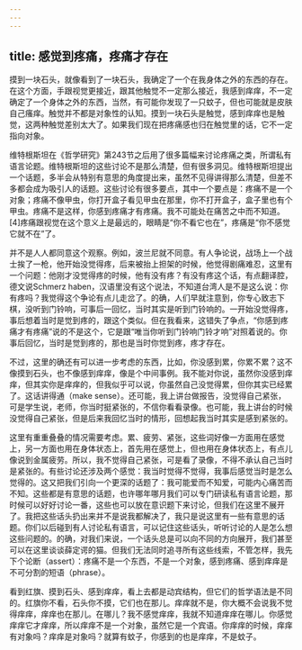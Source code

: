 ```yaml
---
---
---
```

title: 感觉到疼痛，疼痛才存在
---




摸到一块石头，就像看到了一块石头，我确定了一个在我身体之外的东西的存在。在这个方面，手跟视觉更接近，跟其他触觉不一定那么接近，我感到痒痒，不一定确定了一个身体之外的东西，当然，有可能你发现了一只蚊子，但也可能就是皮肤自己瘙痒。触觉并不都是对象性的认知。摸到一块石头是触觉，感到痒痒也是触觉，这两种触觉差别太大了。如果我们现在把疼痛感也归在触觉里的话，它不一定指向对象。

维特根斯坦在《哲学研究》第243节之后用了很多篇幅来讨论疼痛之类，所谓私有语言论题。维特根斯坦的这些讨论不是那么清楚，但有很多洞见。维特根斯坦提出一个话题，多半会从特别有意思的角度提出来，虽然不见得讲得那么清楚，但差不多都会成为吸引人的话题。这些讨论有很多要点，其中一个要点是：疼痛不是一个对象；疼痛不像甲虫，你打开盒子看见甲虫在那里，你不打开盒子，盒子里也有个甲虫。疼痛不是这样，你感到疼痛才有疼痛。我不可能处在痛苦之中而不知道。[4]疼痛跟视觉在这个意义上是最远的，眼睛是“你不看它也在”，疼痛是“你不感觉它就不在”了。

并不是人人都同意这个观察。例如，波兰尼就不同意。有人争论说，战场上一个战士挨了一枪，他开始没觉得疼，后来被抬上担架的时候，他觉得剧痛难忍，这里有一个问题：他刚才没觉得疼的时候，他有没有疼？有没有疼这个话，有点翻译腔，德文说Schmerz haben，汉语里没有这个说法，不知道台湾人是不是这么说：你有疼吗？我觉得这个争论有点儿走岔了。的确，人们早就注意到，你专心致志下棋，没听到门铃响，可事后一回忆，当时其实是听到门铃响的。一开始没觉得疼，事后想着当时是觉到疼的，跟这个类似。但在我看来，这错失了争点，“你感到疼痛才有疼痛”说的不是这个，它是跟“唯当你听到门铃响门铃才响”对照着说的。你事后回忆，当时是觉到疼的，那也是当时你觉到疼，疼才存在。

不过，这里的确还有可以进一步考虑的东西，比如，你没感到累，你累不累？这不像摸到石头，也不像感到痒痒，像是个中间事例。我不能对你说，虽然你没感到痒痒，但其实你是痒痒的，但我似乎可以说，你虽然自己没觉得累，但你其实已经累了。这话讲得通（make sense）。还可能，我上讲台做报告，没觉得自己紧张，可是学生说，老师，你当时挺紧张的，不信你看看录像。也可能，我上讲台的时候没觉得自己紧张，但是后来我回忆当时的情形，回想起我当时其实是感到紧张的。

这里有重重叠叠的情况需要考虑。累、疲劳、紧张，这些词好像一方面用在感觉上，另一方面也用在身体状态上，首先用在感觉上，但也用在身体状态上，有点儿像说到金属疲劳。所以，我不觉得自己紧张，可是看了录像，不得不承认自己当时是紧张的。有些讨论还涉及两个感觉：我当时觉得不觉得，我事后感觉当时是怎么觉得的。这又把我们引向一个更深的话题了：我可能爱而不知爱，可能内心痛苦而不知。这些都是有意思的话题，也许哪年哪月我们可以专门研读私有语言论题，那时候可以好好讨论一番，这些也可以放在意识题下来讨论，但我们在这里不展开了。我把这些话头扔出来并不是说我都解决了，我只是说这里有一些有意思的话题。你们以后碰到有人讨论私有语言，可以记住这些话头，听听讨论的人是怎么想这些问题的。的确，对我们来说，一个话头总是可以向不同的方向展开，我们甚至可以在这里谈谈薛定谔的猫。但我们无法同时追寻所有这些线索，不管怎样，我先下个论断（assert）：疼痛不是一个东西，不是一个对象，感到疼痛、感到痒痒是不可分割的短语（phrase）。

看到红旗、摸到石头、感到痒痒，看上去都是动宾结构，但它们的哲学语法是不同的。红旗你不看，石头你不摸，它们也在那儿。痒痒就不是，你大概不会说我不觉得痒痒，痒痒也在那儿。在哪儿？我不感觉痒痒，我就不知道痒痒在哪儿。你感觉痒痒它才痒痒，所以痒痒不是一个对象，虽然它是一个宾语。你痒痒的时候，痒痒有对象吗？痒痒是对象吗？就算有蚊子，你感到的也是痒痒，不是蚊子。